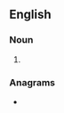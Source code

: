 ==English==

===Noun===
{{head|en|noun form}}

# {{plural of|biter|lang=en}}

===Anagrams===
* {{anagrams|en|a=beirst|Bertis|Breits|Sibert|bestir|bister|bistre|bitser|rebits|tribes}}